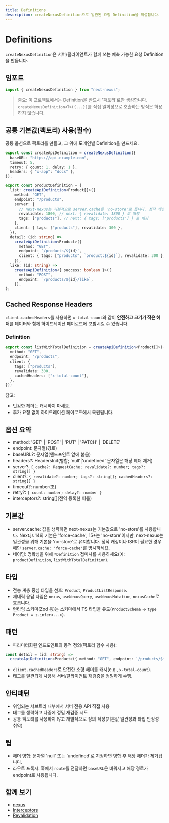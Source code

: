 ```yaml
---
title: Definitions
description: createNexusDefinition으로 일관된 요청 Definition을 작성합니다.
---
```


# Definitions

`createNexusDefinition`은 서버/클라이언트가 함께 쓰는 예측 가능한 요청 Definition을 만듭니다.

## 임포트

```ts path=null start=null
import { createNexusDefinition } from "next-nexus";
```

> 중요: 이 프로젝트에서는 Definition을 반드시 '팩토리'로만 생성합니다. `createNexusDefinition<T>({...})`를 직접 일회성으로 호출하는 방식은 허용하지 않습니다.

## 공통 기본값(팩토리) 사용(필수)

공통 옵션으로 팩토리를 만들고, 그 위에 도메인별 Definition을 만드세요.

```ts path=null start=null
export const createApiDefinition = createNexusDefinition({
  baseURL: "https://api.example.com",
  timeout: 5,
  retry: { count: 1, delay: 1 },
  headers: { "x-app": "docs" },
});

export const productDefinition = {
  list: createApiDefinition<Product[]>({
    method: "GET",
    endpoint: "/products",
    server: {
      // next-nexus는 기본적으로 server.cache를 'no-store'로 둡니다. 정적 캐싱/ISR이 필요할 때만 'force-cache'를 명시하세요.
      revalidate: 1800, // next: { revalidate: 1800 } 로 매핑
      tags: ["products"], // next: { tags: ['products'] } 로 매핑
    },
    client: { tags: ["products"], revalidate: 300 },
  }),
  detail: (id: string) =>
    createApiDefinition<Product>({
      method: "GET",
      endpoint: `/products/${id}`,
      client: { tags: ["products", `product:${id}`], revalidate: 300 },
    }),
  like: (id: string) =>
    createApiDefinition<{ success: boolean }>({
      method: "POST",
      endpoint: `/products/${id}/like`,
    }),
};
```

## Cached Response Headers

`client.cachedHeaders`를 사용하면 `x-total-count`와 같이 **안전하고 크기가 작은 헤더**를 데이터와 함께 하이드레이션 페이로드에 포함시킬 수 있습니다.

### Definition

```ts path=null start=null
export const listWithTotalDefinition = createApiDefinition<Product[]>({
  method: "GET",
  endpoint: "/products",
  client: {
    tags: ["products"],
    revalidate: 300,
    cachedHeaders: ["x-total-count"],
  },
});
```

참고:
- 민감한 헤더는 캐시하지 마세요.
- 추가 요청 없이 하이드레이션 페이로드에서 복원됩니다.

## 옵션 요약

- method: 'GET' | 'POST' | 'PUT' | 'PATCH' | 'DELETE'
- endpoint: 문자열(경로)
- baseURL?: 문자열(엔드포인트 앞에 붙음)
- headers?: HeadersInit(병합; 'null'|'undefined' 문자열은 해당 헤더 제거)
- server?: `{ cache?: RequestCache; revalidate?: number; tags?: string[] }`
- client?: `{ revalidate?: number; tags?: string[]; cachedHeaders?: string[] }`
- timeout?: number(초)
- retry?: `{ count: number; delay?: number }`
- interceptors?: string[](전역 등록한 이름)

## 기본값

- server.cache: 값을 생략하면 next-nexus는 기본값으로 'no-store'를 사용합니다. Next.js 14의 기본은 'force-cache', 15+는 'no-store'이지만, next-nexus는 일관성을 위해 기본을 'no-store'로 유지합니다. 정적 캐싱이나 ISR이 필요한 경우에만 `server.cache: 'force-cache'`를 명시하세요.
- 네이밍: 명확성을 위해 `*Definition` 접미사를 사용하세요(예: `productDefinition`, `listWithTotalDefinition`).

## 타입

- 전송 계층 중심 타입을 선호: `Product`, `ProductListResponse`.
- 제네릭 응답 타입은 `nexus`, `useNexusQuery`, `useNexusMutation`, `nexusCache`로 흐릅니다.
- 런타임 스키마(Zod 등)는 스키마에서 TS 타입을 유도(`ProductSchema` → `type Product = z.infer<...>`).

## 패턴

- 파라미터화된 엔드포인트의 동적 정의(팩토리 함수 사용):

```ts path=null start=null
const detail = (id: string) =>
  createApiDefinition<Product>({ method: "GET", endpoint: `/products/${id}` });
```

- `client.cachedHeaders`로 안전한 소형 헤더를 캐시(e.g., `x-total-count`).
- 태그를 일관되게 사용해 서버/클라이언트 재검증을 정밀하게 수행.

## 안티패턴

- 위임되는 서브트리 내부에서 서버 전용 API 직접 사용
- 태그를 생략하고 나중에 정밀 재검증 시도
- 공통 팩토리를 사용하지 않고 개별적으로 정의 작성(기본값 일관성과 타입 안정성 취약)

## 팁
- 헤더 병합: 문자열 'null' 또는 'undefined'로 지정하면 병합 후 해당 헤더가 제거됩니다.
- 라우트 프록시: 훅에서 `route`를 전달하면 `baseURL`은 비워지고 해당 경로가 endpoint로 사용됩니다.

## 함께 보기

- [nexus](/ko/api/nexus)
- [Interceptors](/ko/api/interceptors)
- [Revalidation](/ko/api/revalidation)
